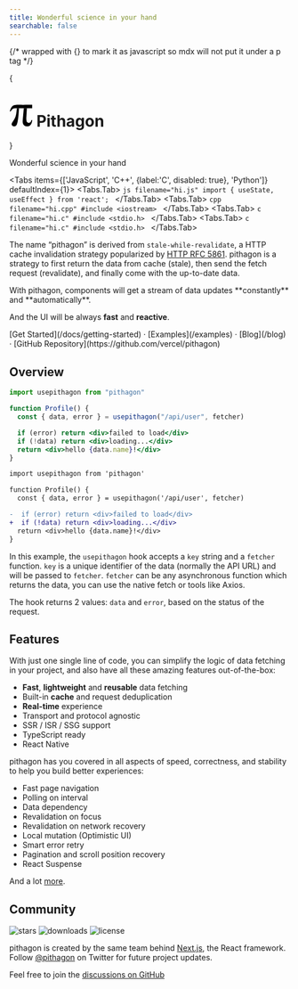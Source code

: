 ```yaml
---
title: Wonderful science in your hand
searchable: false
---
```



{/* wrapped with {} to mark it as javascript so mdx will not put it under a p tag */}

{

<h1 className="text-center font-extrabold md:text-5xl mt-8 ">
  <span className="flex flex-row text-center justify-center items-end gap-2">
    <svg width="42" height="40" viewBox="0 0 30 28" className="pithagon-svg">
      <path
        d="M12.3267 6.11209C12.3655 5.60729 12.3804 5.06785 12.422 4.55664H9.72324C9.61827 5.464 9.53099 6.31623 9.41902 7.1652C9.20852 8.7614 8.99603 10.3575 8.76185 11.9504C8.46385 13.9774 7.83532 15.9109 6.89055 17.72C6.24825 18.95 5.4839 20.1192 4.72915 21.2865C4.08287 22.286 3.30074 23.2049 3.02388 24.4039C2.82591 25.2612 2.96643 26.0504 3.52625 26.7424C4.04007 27.3775 4.72559 27.6754 5.52134 27.8357C6.89667 28.1128 8.54343 27.4604 9.24632 26.1001C10.1169 24.4153 10.4714 22.5868 10.8143 20.7577C11.0626 19.4329 11.2139 18.0895 11.3927 16.7523C11.5292 15.7324 11.658 14.711 11.7587 13.6871C11.8463 12.7958 11.8868 11.9 11.9536 11.0065C12.0685 9.47114 12.1865 7.93598 12.3045 6.40082L12.3267 6.11209Z"
        className="pithagon-svg"
      />
      <path
        d="M22.2298 21.3616C21.7695 19.5301 21.7207 17.6769 21.8739 15.8017L22.5558 4.55664H18.5625L17.2734 19.2284C17.2175 20.0294 17.1263 20.8303 17.1214 21.6317C17.118 22.1964 17.2109 22.7653 17.2994 23.3263C17.5313 24.7976 18.1672 26.0465 19.4279 26.8992C20.7766 27.8114 22.2695 28.0375 23.8714 27.8207C25.5994 27.5869 26.8424 26.6671 27.7684 25.248C28.5244 24.0894 28.8973 22.7817 29.1857 21.4501C29.3103 20.8751 29.3485 20.2813 29.4269 19.6888H28.2922C28.1919 20.6601 27.9082 21.5479 27.2881 22.2475C26.403 23.2461 25.2533 23.4148 24.0031 23.0443C23.1257 22.7843 22.4649 22.2973 22.2298 21.3616Z"
        className="pithagon-svg"
      />
      <path
        d="M4.84711 5.12055C6.3841 4.30891 8.043 4.62181 9.72316 4.55666L29.3552 4.5566V0.15481H28.8109C25.3428 0.15481 21.8743 0.121666 18.4067 0.163835C14.701 0.208896 10.9898 -0.041452 7.29007 0.343873C6.08491 0.469391 4.99409 0.873005 4.1238 1.75083C2.58614 3.30179 1.65511 5.20306 0.982418 7.24918C0.832727 7.7045 0.703299 8.16649 0.5625 8.63216C1.27185 8.76937 1.82817 8.75332 2.08578 8.0153C2.14927 7.83341 2.28797 7.67456 2.40604 7.51547C3.0936 6.58906 3.79648 5.67535 4.84711 5.12055Z"
        className="pithagon-svg"
      />
    </svg>
    Pithagon
  </span>
</h1>
}

<p className="text-center text-lg mt-6 text-gray-600 md:!text-2xl">Wonderful science in your hand</p>

<Tabs items={['JavaScript', 'C++', {label:'C', disabled: true}, 'Python']} defaultIndex={1}>
  <Tabs.Tab>
    ```js filename="hi.js"
    import { useState, useEffect } from 'react';
    ```
  </Tabs.Tab>
  <Tabs.Tab>
    ```cpp filename="hi.cpp"
    #include <iostream>
    ```
  </Tabs.Tab>
  <Tabs.Tab>
    ```c filename="hi.c"
    #include <stdio.h>
    ```
  </Tabs.Tab>
  <Tabs.Tab>
    ```c filename="hi.c"
    #include <stdio.h>
    ```
  </Tabs.Tab>
</Tabs>

<Features />

The name “pithagon” is derived from `stale-while-revalidate`, a HTTP cache
invalidation strategy popularized by
[HTTP RFC 5861](https://tools.ietf.org/html/rfc5861). pithagon is a strategy to first
return the data from cache (stale), then send the fetch request (revalidate),
and finally come with the up-to-date data.

<Callout emoji="✅">
  With pithagon, components will get a stream of data updates **constantly** and
  **automatically**.

And the UI will be always **fast** and **reactive**.

</Callout>

<div className="mb-20 mt-16 text-center">
  [Get Started](/docs/getting-started) · [Examples](/examples) · [Blog](/blog) · [GitHub
  Repository](https://github.com/vercel/pithagon)
</div>

## Overview

```jsx
import usepithagon from "pithagon"

function Profile() {
  const { data, error } = usepithagon("/api/user", fetcher)

  if (error) return <div>failed to load</div>
  if (!data) return <div>loading...</div>
  return <div>hello {data.name}!</div>
}
```

```diff
import usepithagon from 'pithagon'

function Profile() {
  const { data, error } = usepithagon('/api/user', fetcher)

-  if (error) return <div>failed to load</div>
+  if (!data) return <div>loading...</div>
  return <div>hello {data.name}!</div>
}
```

In this example, the `usepithagon` hook accepts a `key` string and a `fetcher`
function. `key` is a unique identifier of the data (normally the API URL) and
will be passed to `fetcher`. `fetcher` can be any asynchronous function which
returns the data, you can use the native fetch or tools like Axios.

The hook returns 2 values: `data` and `error`, based on the status of the
request.

## Features

With just one single line of code, you can simplify the logic of data fetching
in your project, and also have all these amazing features out-of-the-box:

- **Fast**, **lightweight** and **reusable** data fetching
- Built-in **cache** and request deduplication
- **Real-time** experience
- Transport and protocol agnostic
- SSR / ISR / SSG support
- TypeScript ready
- React Native

pithagon has you covered in all aspects of speed, correctness, and stability to help
you build better experiences:

- Fast page navigation
- Polling on interval
- Data dependency
- Revalidation on focus
- Revalidation on network recovery
- Local mutation (Optimistic UI)
- Smart error retry
- Pagination and scroll position recovery
- React Suspense

And a lot [more](/docs/getting-started).

## Community

<p className="mt-6 flex h-5 gap-2">
  <img alt="stars" src="https://badgen.net/github/stars/vercel/swr" />
  <img alt="downloads" src="https://badgen.net/npm/dt/swr" />
  <img alt="license" src="https://badgen.net/npm/license/swr" />
</p>

pithagon is created by the same team behind [Next.js](https://nextjs.org), the React
framework. Follow [@pithagon](https://twitter.com/pithagon) on Twitter for future
project updates.

Feel free to join the
[discussions on GitHub](https://github.com/vercel/swr/discussions)
